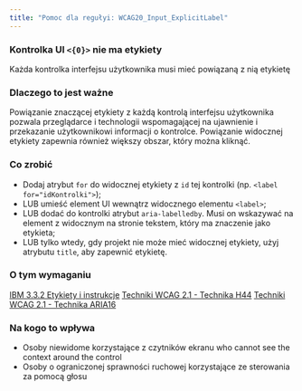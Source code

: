 ```yaml
---
title: "Pomoc dla regułyi: WCAG20_Input_ExplicitLabel"
---
```


<div className="toolHelp">
<Row>
<Column colLg={16} colMd={8} colSm={4} className="toolHead">

### Kontrolka UI `<{0}>` nie ma etykiety

<div id="locLevel"></div>

Każda kontrolka interfejsu użytkownika musi mieć powiązaną z nią etykietę

</Column>
</Row>
<Row>
<Column colLg={11} colMd={5} colSm={4} className="toolMain">

### Dlaczego to jest ważne

Powiązanie znaczącej etykiety z każdą kontrolą interfejsu użytkownika pozwala przeglądarce i technologii wspomagającej na ujawnienie i przekazanie użytkownikowi informacji o kontrolce. Powiązanie widocznej etykiety zapewnia również większy obszar, który można kliknąć.

<div id="locSnippet"></div>

### Co zrobić

* Dodaj atrybut `for` do widocznej etykiety z `id` tej kontrolki (np. `<label for="idKontrolki">`);
* LUB umieść element UI wewnątrz widocznego elementu `<label>`;
* LUB dodać do kontrolki atrybut `aria-labelledby`. Musi on wskazywać na element z widocznym na stronie tekstem, który ma znaczenie jako etykieta;
* LUB tylko wtedy, gdy projekt nie może mieć widocznej etykiety, użyj atrybutu `title`, aby zapewnić etykietę.


</Column>
<Column colLg={5} colMd={3} colSm={4} className="toolLeft">

### O tym wymaganiu

[IBM 3.3.2 Etykiety i instrukcje](https://www.ibm.com/able/guidelines/ci162/labels_or_instructions.html)
[Techniki WCAG 2.1 - Technika H44](https://www.w3.org/TR/WCAG20-TECHS/H44)
[Techniki WCAG 2.1 - Technika ARIA16](https://www.w3.org/TR/WCAG20-TECHS/ARIA16.html)

### Na kogo to wpływa

* Osoby niewidome korzystające z czytników ekranu who cannot see the context around the control
* Osoby o ograniczonej sprawności ruchowej korzystające ze sterowania za pomocą głosu

</Column>
</Row>
</div>
